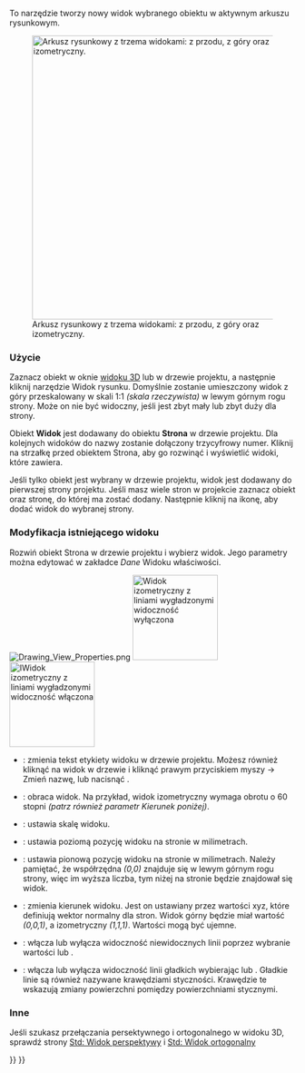 <languages/>
{{Docnav/pl
|[[Drawing_Landscape_A3/pl|Rysunek w formacie poziomym A3]]
|[[Drawing_Annotation/pl|Adnotacja]]
|[[Drawing_Workbench/pl|środowisko pracy Kreślenie]]
|IconL=Drawing_Landscape_A3.png
|IconC=Workbench_Drawing.svg
|IconR=Drawing_Annotation.png
}}

{{GuiCommand/pl
|Name=Drawing View
|Name/pl=Kreślenie: Widok
|Workbenches=[[Drawing_Workbench/pl|Kreślenie]]
|MenuLocation=Kreślenie → Wstaw widok w rysunku
|Shortcut=brak
|SeeAlso=[[Drawing_Landscape_A3/pl|Rysunek w formacie poziomym A3]]
}}

To narzędzie tworzy nowy widok wybranego obiektu w aktywnym arkuszu rysunkowym.


[[File:Drawing_Views.png|500px|Arkusz rysunkowy z trzema widokami: z przodu, z góry oraz izometryczny.]]

===Użycie===
Zaznacz obiekt w oknie [[3D_view/pl|widoku 3D]] lub w drzewie projektu, a następnie kliknij narzędzie Widok rysunku. Domyślnie zostanie umieszczony widok z góry przeskalowany w skali 1:1 ''(skala rzeczywista)'' w lewym górnym rogu strony. Może on nie być widoczny, jeśli jest zbyt mały lub zbyt duży dla strony.

Obiekt '''Widok''' jest dodawany do obiektu '''Strona''' w drzewie projektu. Dla kolejnych widoków do nazwy zostanie dołączony trzycyfrowy numer. Kliknij na strzałkę przed obiektem Strona, aby go rozwinąć i wyświetlić widoki, które zawiera.

Jeśli tylko obiekt jest wybrany w drzewie projektu, widok jest dodawany do pierwszej strony projektu. Jeśli masz wiele stron w projekcie zaznacz obiekt oraz stronę, do której ma zostać dodany. Następnie kliknij na ikonę, aby dodać widok do wybranej strony.

=== Modyfikacja istniejącego widoku ===
Rozwiń obiekt Strona w drzewie projektu i wybierz widok. Jego parametry można edytować w zakładce ''Dane'' Widoku właściwości.

[[File:Drawing_View_Properties.png‎]]
[[File:Drawing_View_Iso.png‎|150px|thumb|Widok izometryczny z liniami wygładzonymi widoczność wyłączona]]
[[File:Drawing_View_Iso_SmoothLines.png‎‎|thumb|150px|IWidok izometryczny z liniami wygładzonymi widoczność włączona]]

{{Properties Title|Podstawowe}}
* {{PropertyData/pl|Etykieta}}: zmienia tekst etykiety widoku w drzewie projektu. Możesz również kliknąć na widok w drzewie i kliknąć prawym przyciskiem myszy → Zmień nazwę, lub nacisnąć {{KEY|F2}}.
{{Properties Title|Widok rysunku}}
* {{PropertyData/pl|Obrót}}: obraca widok. Na przykład, widok izometryczny wymaga obrotu o 60 stopni ''(patrz również parametr Kierunek poniżej)''.
* {{PropertyData/pl|Scala}}: ustawia skalę widoku.
* {{PropertyData/pl|X}}: ustawia poziomą pozycję widoku na stronie w milimetrach.
* {{PropertyData/pl|Y}}: ustawia pionową pozycję widoku na stronie w milimetrach. Należy pamiętać, że współrzędna ''(0,0)'' znajduje się w lewym górnym rogu strony, więc im wyższa liczba, tym niżej na stronie będzie znajdował się widok.
{{Properties Title|Widok kształtu}}
* {{PropertyData/pl|Kierunek}}: zmienia kierunek widoku. Jest on ustawiany przez wartości xyz, które definiują wektor normalny dla stron. Widok górny będzie miał wartość ''(0,0,1)'', a izometryczny ''(1,1,1)''. Wartości mogą być ujemne.
* {{PropertyData/pl|Pokaż niewidoczne linie}}: włącza lub wyłącza widoczność niewidocznych linii poprzez wybranie wartości {{TRUE}} lub {{False}}.
* {{PropertyData/pl|Pokaż linie gładkie}}: włącza lub wyłącza widoczność linii gładkich wybierając {{TRUE}} lub {{False}}. Gładkie linie są również nazywane krawędziami styczności. Krawędzie te wskazują zmiany powierzchni pomiędzy powierzchniami stycznymi.


=== Inne ===
Jeśli szukasz przełączania persektywnego i ortogonalnego w widoku 3D, sprawdź strony [[Std_PerspectiveCamera/pl|Std: Widok perspektywy]] i [[Std_OrthographicCamera/pl|Std: Widok ortogonalny]]


{{Docnav/pl
|[[Drawing_Landscape_A3/pl|Rysunek w formacie poziomym A3]]
|[[Drawing_Annotation/pl|Adnotacja]]
|[[Drawing_Workbench/pl|środowisko pracy Kreślenie]]
|IconL=Drawing_Landscape_A3.png
|IconC=Workbench_Drawing.svg
|IconR=Drawing_Annotation.png
}}


{{Drawing Tools navi{{#translation:}}}}
{{Userdocnavi{{#translation:}}}}